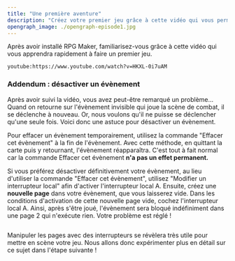 ```yaml
---
title: "Une première aventure"
description: "Créez votre premier jeu grâce à cette vidéo qui vous permettra de vous familiariser avec RPG Maker."
opengraph_image: ./opengraph-episode1.jpg
---
```


Après avoir installé RPG Maker, familiarisez-vous grâce à cette vidéo qui vous apprendra rapidement à faire un premier jeu.

`youtube:https://www.youtube.com/watch?v=HKXL-0i7uAM`

### Addendum : désactiver un évènement

Après avoir suivi la vidéo, vous avez peut-être remarqué un problème... Quand on retourne sur l'évènement invisible qui joue la scène de combat, il se déclenche à nouveau. Or, nous voulons qu'il ne puisse se déclencher qu'une seule fois. Voici donc une astuce pour désactiver un évènement.

Pour effacer un évènement temporairement, utilisez la commande "Effacer cet évènement" à la fin de l'évènement. Avec cette méthode, en quittant la carte puis y retournant, l'évènement réapparaîtra. C'est tout à fait normal car la commande Effacer cet évènement **n'a pas un effet permanent.**

Si vous préférez désactiver définitivement votre évènement, au lieu d'utiliser la commande "Effacer cet évènement", utilisez "Modifier un interrupteur local" afin d'activer l'interrupteur local A. Ensuite, créez une **nouvelle page** dans votre évènement, que vous laisserez vide. Dans les conditions d'activation de cette nouvelle page vide, cochez l'interrupteur local A. Ainsi, après s'être joué, l'évènement sera bloqué indéfiniment dans une page 2 qui n'exécute rien. Votre problème est réglé !

<Image
  src="page-2.png"
  alt=""
  caption="Création de la deuxième page vide."
/>

Manipuler les pages avec des interrupteurs se révèlera très utile pour mettre en scène votre jeu. Nous allons donc expérimenter plus en détail sur ce sujet dans l'étape suivante !
